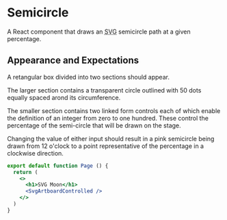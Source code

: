 
# Semicircle

A React component that draws an <abbr title="Scalable Vector Graphics">SVG</abbr>
semicircle path at a given percentage.

<SvgArtboardControlled
  diameter={300}
  padding={20}
  percent={0}
/>

## Appearance and Expectations

A retangular box divided into two sections should appear.

The larger section contains a transparent circle outlined with 50 dots equally spaced arond its circumference.

The smaller section contains two linked form controls each of which enable the definition of an integer from zero to one hundred. These control the percentage of the semi-circle that will be drawn on the stage.

Changing the value of either input should result in a pink semicircle being drawn from 12 o'clock to a point representative of the percentage in a clockwise direction.

```jsx
export default function Page () {
  return (
    <>
      <h1>SVG Moon</h1>
      <SvgArtboardControlled />
    </>
  )
}
```
